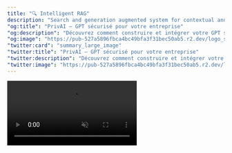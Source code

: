 ```yaml
---
title: "🔍 Intelligent RAG"
description: "Search and generation augmented system for contextual and precise responses"
"og:title": "PrivAI – GPT sécurisé pour votre entreprise"
"og:description": "Découvrez comment construire et intégrer votre GPT sécurisé avec PrivAI."
"og:image": "https://pub-527a5896fbca4bc49bfa3f31bec50ab5.r2.dev/logo_square.png"
"twitter:card": "summary_large_image"
"twitter:title": "PrivAI – GPT sécurisé pour votre entreprise"
"twitter:description": "Découvrez comment construire et intégrer votre GPT sécurisé avec PrivAI."
"twitter:image": "https://pub-527a5896fbca4bc49bfa3f31bec50ab5.r2.dev/logo_square.png"
---
```


<Frame caption="Your AI powered by your own documents">
  <video
    controls
    autoPlay
    muted
    loop
    playsInline
    className="w-full aspect-video rounded-xl"
    src="https://pub-527a5896fbca4bc49bfa3f31bec50ab5.r2.dev/demo_rag_4k.mp4"
  />
</Frame>

# AI Augmented by your documents

Imagine an assistant capable of responding **precisely to all your questions**, based directly on your own documents: manuals, procedures, guides, internal reports...

Our **Retrieval and Augmented Generation** technology combines intelligent analysis of your content with the power of a generative AI response engine:  
- It **reads and understands your documents** to identify the most relevant information.  
- It **generates clear and personalized responses**, adapted to your business and your needs.  

No more generic or approximate responses: your teams and your customers obtain **reliable and relevant information, instantly**.  

Whether for chatbots, virtual assistants, or document analysis tools, this solution transforms your data into an **intelligent knowledge engine** at your service.

## RAG process step by step

<Steps>
  <Step title="1. Document ingestion">
    Collect and centralize all your documents: PDF, Word, Excel, emails, code source.
    <Check>Prepare documents with metadata: author, date, category.</Check>
  </Step>

  <Step title="2. Vectorization and indexing">
    Transform text into vector embeddings using OpenAI or other models.
    <Check>Create a vector index for fast similarity search.</Check>
  </Step>

  <Step title="3. Contextual search">
    When a question is asked, the engine searches the most relevant documents via similarity measures.
    <Check>Return only the most relevant passages for the context.</Check>
  </Step>

  <Step title="4. Augmented generation">
    Use the retrieved passages as context to generate a precise AI response.
    <Check>Reduce generic or incorrect responses through contextualization.</Check>
  </Step>

  <Step title="5. Feedback and continuous learning">
    Responses can be annotated or validated to improve the model and index.
    <Check>Automatic index update and scoring adjustment.</Check>
  </Step>
</Steps>

<Frame>
  <img src="images/rag_chart.png" alt="Descriptive alt text" />
</Frame>

## Key advantages

<CardGroup cols={2}>
  <Card title="Guaranteed precision" icon="target">
    Responses based exclusively on your real and verified data.
  </Card>
  <Card title="Maximum security" icon="shield">
    All your data remains on your servers, never externalized.
  </Card>
  <Card title="Automatic updates" icon="refresh-cw">
    Seamless integration of new documents without interruption.
  </Card>
  <Card title="Optimized performance" icon="zap">
    Instant search even in large volumes of data.
  </Card>
</CardGroup>

## Technologies used

<Tabs>
  <Tab title="Vector base">
    - **Pinecone/Chroma**: High-performance vector storage and search
    - **OpenAI Embeddings**: Advanced semantic vectorization
    - **Automatic indexing**: Real-time document updates
  </Tab>

  <Tab title="AI models">
    - **Llama Index**: Document search framework
    - **GPT-4/Llama 3**: Contextual response generation
    - **Fine-tuning**: Adaptation to your business vocabulary
  </Tab>

  <Tab title="APIs & Integration">
    - **RESTful APIs**: Seamless integration
    - **Python/Node.js SDKs**: Easy development
    - **Webhooks**: Real-time notifications
  </Tab>
</Tabs>

## Concrete examples

<AccordionGroup>
<Accordion title="International order validation">
  **User question:** "What is the procedure for validating international orders?"  

  **Analyzed documents:** quality manual, customs procedures, international regulations  

  **Generated response:**  
  "According to the Q-PROC-INT-001 procedure, international order validation involves:  
  1. Verification of customs compliance (DOUAN-2024 document)  
  2. Applicable incoterms validation  
  3. Required export license control  

  Estimated duration: 2-3 working days."
</Accordion>

<Accordion title="Internal recruitment procedure">
  **User question:** "How does the internal recruitment process work?"  

  **Analyzed documents:** HR guide, internal policies, evaluation forms  

  **Generated response:**  
  "The internal recruitment process includes:  
  1. Submission of application via internal portal  
  2. Interview with department manager  
  3. HR department validation and job profile update  

  Estimated duration: 1-2 weeks."
</Accordion>

<Accordion title="Access to financial information">
  **User question:** "How to obtain a quarterly financial report?"  

  **Analyzed documents:** accounting procedures, ERP guides, confidentiality policies  

  **Generated response:**  
  "To obtain a quarterly financial report:  
  1. Log in to the ERP portal with your credentials  
  2. Select the period and report type  
  3. Export the document in PDF or Excel format  

  Average delay: immediate after generation."
</Accordion>

<Accordion title="Internal technical support">
  **User question:** "How to resolve a network printer failure?"  

  **Analyzed documents:** IT guide, maintenance procedures, previous tickets  

  **Generated response:**  
  "Steps to resolve a network printer failure:  
  1. Check network connection and power  
  2. Restart the print server  
  3. Consult error logs and apply documented fixes  

  Estimated resolution: 30-60 minutes depending on complexity."
</Accordion>
</AccordionGroup>

## For optimal performance, the RAG requires a structured and well-organized document base. We accompany the implementation of your document index.

<Tip>
Maximize efficiency by enriching your documents with metadata: author, date, category, keywords.
</Tip>